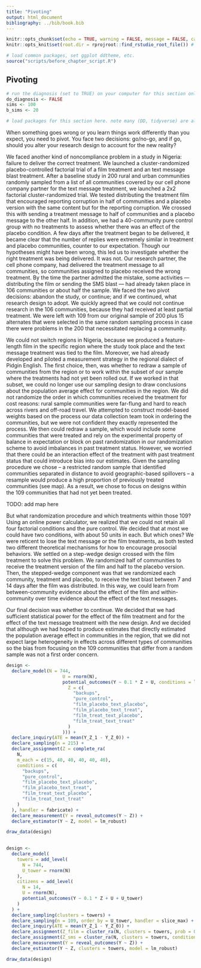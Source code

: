 ```yaml
---
title: "Pivoting"
output: html_document
bibliography: ../bib/book.bib 
---
```


<!-- note do_bookdown is set in index.rmd, so we know if you're running just this .Rmd or compiling the book-->
```r
knitr::opts_chunk$set(echo = TRUE, warning = FALSE, message = FALSE, cache = FALSE)
knitr::opts_knit$set(root.dir = rprojroot::find_rstudio_root_file()) # files are all relative to RStudio project home
```

```r
# load common packages, set ggplot ddtheme, etc.
source("scripts/before_chapter_script.R")
```

<!-- start post here, do not edit above -->

## Pivoting

<!-- make sure to rename the section title below -->

```r
# run the diagnosis (set to TRUE) on your computer for this section only before pushing to Github. no diagnosis will ever take place on github.
do_diagnosis <- FALSE
sims <- 100
b_sims <- 20
```

```r
# load packages for this section here. note many (DD, tidyverse) are already available, see scripts/package-list.R
```

When something goes wrong or you learn things work differently than you expect, you need to pivot. You face two decisions: go/no-go, and if go, should you alter your research design to account for the new reality? 

<!-- -- Alex's example -->
<!-- -- Nollywood -->

We faced another kind of noncompliance problem in a study in Nigeria: failure to deliver the correct treatment. We launched a cluster-randomized placebo-controlled factorial trial of a film treatment and an text message blast treatment. After a baseline study in 200 rural and urban communities randomly sampled from a list of all communities covered by our cell phone company partner for the text message treatment, we launched a 2x2 factorial cluster-randomized trial. We tested distributing the treatment film that encouraged reporting corruption in half of communities and a placebo version with the same content but for the reporting corruption. We crossed this with sending a treatment message to half of communities and a placebo message to the other half. In addition, we had a 40-community pure control group with no treatments to assess whether there was an effect of the placebo condition. A few days after the treatment began to be delivered, it became clear that the number of replies were extremely similar in treatment and placebo communities, counter to our expectation. Though our hypotheses might have been wrong, this led us to investigate whether the right treatment was being delivered. It was not. Our research partner, the cell phone company, had delivered the treatment message to all communities, so communities assigned to placebo received the wrong treatment. By the time the partner admitted the mistake, some activities --- distributing the film or sending the SMS blast --- had already taken place in 106 communities or about half the sample. We faced the two pivot decisions: abandon the study, or continue; and if we continued, what research design to adopt. We quickly agreed that we could not continue research in the 106 communities, because they had received at least partial treatment. We were left with 109 from our original sample of 200 plus 15 alternates that were selected in the same random sampling process in case there were problems in the 200 that necessitated replacing a community. 

We could not switch regions in Nigeria, because we produced a feature-length film in the specific region where the study took place and the text message treatment was tied to the film. Moreover, we had already developed and piloted a measurement strategy in the regional dialect of Pidgin English. The first choice, then, was whether to redraw a sample of communities from the region or to work within the subset of our sample where the treatments had not yet been rolled out. If we worked in that subset, we could no longer use our sampling design to draw conclusions about the population average effect for communities in the region. We did not randomize the order in which communities received the treatment for cost reasons: rural sample communities were far-flung and hard to reach across rivers and off-road travel. We attempted to construct model-based weights based on the process our data collection team took in ordering the communities, but we were not confident they exactly represented the process. We then could redraw a sample, which would include some communities that were treated and rely on the experimental property of balance in expectation or block on past randomization in our randomization scheme to avoid imbalances in past treatment status. However, we worried that there could be an interaction effect of the treatment with past treatment status that could introduce bias into our estimates. Given the sampling procedure we chose -- a restricted random sample that identified communities separated in distance to avoid geographic-based spillovers -- a resample would produce a high proportion of previously treated communities (see map). As a result, we chose to focus on designs within the 109 communities that had not yet been treated.

TODO: add map here

But what randomization procedure and which treatments within those 109? Using an online power calculator, we realized that we could not retain all four factorial conditions and the pure control. We decided that at most we could have two conditions, with about 50 units in each. But which ones? We were reticent to lose the text message or the film treatments, as both tested two different theoretical mechanisms for how to encourage prosocial behaviors. We settled on a step-wedge design crossed with the film treatment to solve this problem. We randomized half of communities to receive the treatment version of the film and half to the placebo version. Then, the stepped-wedge component was that we randomized each community, treatment and placebo, to receive the text blast between 7 and 14 days after the film was distributed. In this way, we could learn from between-community evidence about the effect of the film and within-community over time evidence about the effect of the text messages. 

Our final decision was whether to continue. We decided that we had sufficient statistical power for the effect of the film treatment and for the effect of the text message treatment with the new design. And we decided that although we had hoped to produce estimates that directly estimated the population average effect in communities in the region, that we did not expect large heterogeneity in effects across different types of communities so the bias from focusing on the 109 communities that differ from a random sample was not a first order concern. 


<!-- Nollywood -->
<!-- - 215 cellphone towers randomly sampled from the universe in four states in Southeastern Nigeria; restricted sampling procedure to prevent samples with proximate towers to reduce the risk of geographic spillovers. randomization design was five conditions: two-by-two factorial treat vs placebo film X treat vs placebo SMS plus pure control with measurement cluster randomized at the tower level.  -->
<!-- - learned as data collection began that the SMS treatment had been misallocated, and the treatment SMS was sent to all conditions accidentally by our partner. over one hundred of the sampled towers were treated. 109 towers were untreated.  -->
<!-- - three dimensions of choice: continue or abandon; resample and randomize; retain or reduce number of treatments -->
<!-- - constraints: treatment was out there in many places and had been text message blasted to every subscriber of the major phone company in the area; the film was produced for this region and filmed in the region, so we could not switch areas with the film treatment. (the whole measurement strategy was region-specific too, in its choice of language and pretesting.) -->
<!-- - ultimate choice: step-wedge design for the SMS crossed with two arm trial of the film.  -->

```r
design <-
  declare_model(N = 744,
                     U = rnorm(N),
                     potential_outcomes(Y ~ 0.1 * Z + U, conditions = list(
                       Z = c(
                         "backups",
                         "pure_control",
                         "film_placebo_text_placebo",
                         "film_placebo_text_treat",
                         "film_treat_text_placebo",
                         "film_treat_text_treat"
                       )
                     ))) +
  declare_inquiry(ATE = mean(Y_Z_1 - Y_Z_0)) +
  declare_sampling(n = 215) +
  declare_assignment(Z = complete_ra(
    N,
    m_each = c(15, 40, 40, 40, 40, 40),
    conditions = c(
      "backups",
      "pure_control",
      "film_placebo_text_placebo",
      "film_placebo_text_treat",
      "film_treat_text_placebo",
      "film_treat_text_treat"
    )
  ), handler = fabricate) +
  declare_measurement(Y = reveal_outcomes(Y ~ Z)) +
  declare_estimator(Y ~ Z, model = lm_robust)

draw_data(design)
  
```

```r
design <-
  declare_model(
    towers = add_level(
      N = 744,
      U_tower = rnorm(N)
    ),
    citizens = add_level(
      N = 14,
      U = rnorm(N),
      potential_outcomes(Y ~ 0.1 * Z + U + U_tower)
    )
  ) + 
  declare_sampling(clusters = towers) + 
  declare_sampling(n = 109, order_by = U_tower, handler = slice_max) + 
  declare_inquiry(ATE = mean(Y_Z_1 - Y_Z_0)) + 
  declare_assignment(Z_film = cluster_ra(N, clusters = towers, prob = 0.5), handler = fabricate) + 
  declare_assignment(Z_sms = cluster_ra(N, clusters = towers, conditions = 7:14), handler = fabricate) + 
  declare_measurement(Y = reveal_outcomes(Y ~ Z)) + 
  declare_estimator(Y ~ Z, clusters = towers, model = lm_robust)

draw_data(design)
```


